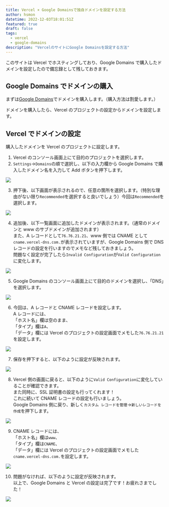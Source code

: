 ```yaml
---
title: Vercel × Google Domainsで独自ドメインを設定する方法
author: hsmon
datetime: 2022-12-03T18:01:51Z
featured: true
draft: false
tags:
  - vercel
  - google-domains
description: "VercelのサイトにGoogle Domainsを設定する方法"
---
```


このサイトは Vercel でホスティングしており、Google Domains で購入したドメインを設定したので備忘録として残しておきます。

## Google Domains でドメインの購入

まずは[Google Domains](https://domains.google/)でドメインを購入します。（購入方法は割愛します。）

ドメインを購入したら、Vercel のプロジェクトの設定からドメインを設定します。

## Vercel でドメインの設定

購入したドメインを Vercel のプロジェクトに設定します。

1. Vercel のコンソール画面上にて目的のプロジェクトを選択します。
2. `Settings`→`Domains`の順で選択し、以下の入力欄から Google Domains で購入したドメイン名を入力して Add ボタンを押下します。

<img src="/assets/images/vercel-google-domains/1.png" />

3. 押下後、以下画面が表示されるので、任意の箇所を選択します。（特別な理由がない限り`Recommended`を選択すると良いでしょう）今回は`Recommended`を選択します。

<img src="/assets/images/vercel-google-domains/2.png" />

4. 追加後、以下一覧画面に追加したドメインが表示されます。（通常のドメインと www のサブドメインが追加されます）  
   また、A レコードとして`76.76.21.21`、www 側では CNAME として`cname.vercel-dns.com.`が表示されていますが、Google Domains 側で DNS レコードの設定を行いますのでメモなど残しておきましょう。  
   問題なく設定が完了したら`Invalid Configuration`が`Valid Configuration`に変化します。

<img src="/assets/images/vercel-google-domains/3.png" />

5. Google Domains のコンソール画面上にて目的のドメインを選択し、「DNS」を選択します。

<img src="/assets/images/vercel-google-domains/4.png" />

6. 今回は、A レコードと CNAME レコードを設定します。  
   A レコードには、  
   「ホスト名」欄は空のまま、  
   「タイプ」欄は`A`、  
   「データ」欄には Vercel のプロジェクトの設定画面でメモした`76.76.21.21`を設定します。

<img src="/assets/images/vercel-google-domains/5.png" />

7. 保存を押下すると、以下のように設定が反映されます。

<img src="/assets/images/vercel-google-domains/6.png" />

8. Vercel 側の画面に戻ると、以下のように`Valid Configuration`に変化していることが確認できます。  
   また同時に、SSL 証明書の設定も行ってくれます！  
   これに続いて CNAME レコードの設定も行いましょう。  
   Google Domains 側に戻り、新しく`カスタム レコードを管理`→`新しいレコードを作成`を押下します。

<img src="/assets/images/vercel-google-domains/7.png" />

9. CNAME レコードには、  
   「ホスト名」欄は`www`、  
   「タイプ」欄は`CNAME`、  
   「データ」欄には Vercel のプロジェクトの設定画面でメモした`cname.vercel-dns.com.`を設定します。

<img src="/assets/images/vercel-google-domains/8.png" />

10. 問題がなければ、以下のように設定が反映されます。  
    以上で、Google Domains と Vercel の設定は完了です！お疲れさまでした！

<img src="/assets/images/vercel-google-domains/9.png" />
